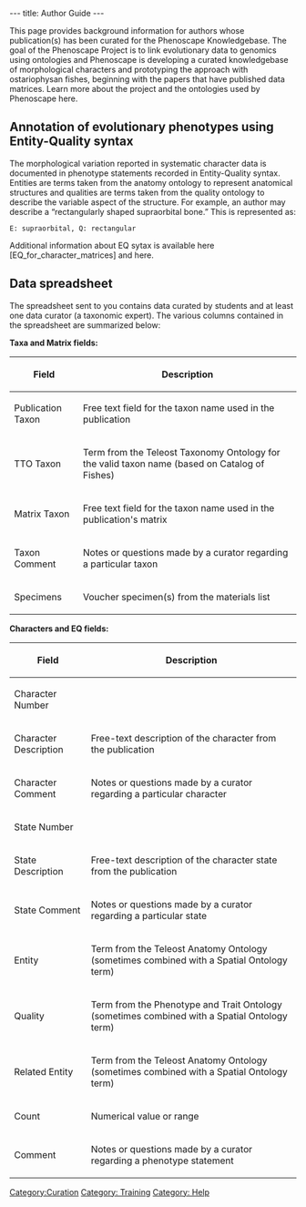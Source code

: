 ---
title: Author Guide
---

This page provides background information for authors whose publication(s) has been curated for the Phenoscape Knowledgebase.  The goal of the Phenoscape Project is to link evolutionary data to genomics using ontologies and Phenoscape is developing a curated knowledgebase of morphological characters and prototyping the approach with ostariophysan fishes, beginning with the papers that have published data matrices. Learn more about the project and the ontologies used by Phenoscape here.

== Annotation of evolutionary phenotypes using Entity-Quality syntax == 

The morphological variation reported in systematic character data is documented in phenotype statements recorded in Entity-Quality syntax.  Entities are terms taken from the anatomy ontology to represent anatomical structures and qualities are terms taken from the quality ontology to describe the variable aspect of the structure. For example, an author may describe a “rectangularly shaped supraorbital bone.” This is represented as:

 E: supraorbital, Q: rectangular

Additional information about EQ sytax is available here [EQ_for_character_matrices] and here.

== Data spreadsheet ==

The spreadsheet sent to you contains data curated by students and at least one data curator (a taxonomic expert). The various columns contained in the spreadsheet are summarized below:

'''Taxa and Matrix fields:'''
{| border="1" cellspacing="0" cellpadding="3"
! Field
! Description
|-
| Publication Taxon || Free text field for the taxon name used in the publication
|-
| TTO Taxon || Term from the Teleost Taxonomy Ontology for the valid taxon name (based on Catalog of Fishes)
|-
|Matrix Taxon ||  Free text field for the taxon name used in the publication's matrix
|-
|Taxon Comment || Notes or questions made by a curator regarding a particular taxon
|-
|Specimens || Voucher specimen(s) from the materials list
|}


'''Characters and EQ fields:'''
{| border="1" cellspacing="0" cellpadding="3"
! Field
! Description
|-
|Character Number ||
|-
|Character Description || Free-text description of the character from the publication
|-
|Character Comment || Notes or questions made by a curator regarding a particular character
|-
|State Number ||
|-
|State Description || Free-text description of the character state from the publication
|-
|State Comment || Notes or questions made by a curator regarding a particular state
|-
|Entity || Term from the Teleost Anatomy Ontology (sometimes combined with a Spatial Ontology term)
|-
|Quality || Term from the Phenotype and Trait Ontology (sometimes combined with a Spatial Ontology term)
|-
|Related Entity || Term from the Teleost Anatomy Ontology (sometimes combined with a Spatial Ontology term)
|-
|Count || Numerical value or range 
|-
|Comment || Notes or questions made by a curator regarding a phenotype statement
|}

[[Category:Curation]]
[[Category: Training]]
[[Category: Help]]